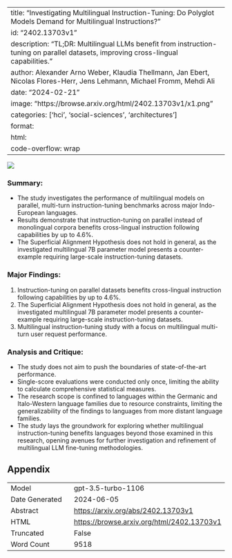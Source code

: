 
---
title: "Investigating Multilingual Instruction-Tuning: Do Polyglot Models Demand for Multilingual Instructions?"
id: "2402.13703v1"
description: "TL;DR: Multilingual LLMs benefit from instruction-tuning on parallel datasets, improving cross-lingual capabilities."
author: Alexander Arno Weber, Klaudia Thellmann, Jan Ebert, Nicolas Flores-Herr, Jens Lehmann, Michael Fromm, Mehdi Ali
date: "2024-02-21"
image: "https://browse.arxiv.org/html/2402.13703v1/x1.png"
categories: ['hci', 'social-sciences', 'architectures']
format:
  html:
    code-overflow: wrap
---

![](https://browse.arxiv.org/html/2402.13703v1/x1.png)

### **Summary:**
- The study investigates the performance of multilingual models on parallel, multi-turn instruction-tuning benchmarks across major Indo-European languages.
- Results demonstrate that instruction-tuning on parallel instead of monolingual corpora benefits cross-lingual instruction following capabilities by up to 4.6%.
- The Superficial Alignment Hypothesis does not hold in general, as the investigated multilingual 7B parameter model presents a counter-example requiring large-scale instruction-tuning datasets.

### **Major Findings:**
1. Instruction-tuning on parallel datasets benefits cross-lingual instruction following capabilities by up to 4.6%.
2. The Superficial Alignment Hypothesis does not hold in general, as the investigated multilingual 7B parameter model presents a counter-example requiring large-scale instruction-tuning datasets.
3. Multilingual instruction-tuning study with a focus on multilingual multi-turn user request performance.

### **Analysis and Critique:**
- The study does not aim to push the boundaries of state-of-the-art performance.
- Single-score evaluations were conducted only once, limiting the ability to calculate comprehensive statistical measures.
- The research scope is confined to languages within the Germanic and Italo-Western language families due to resource constraints, limiting the generalizability of the findings to languages from more distant language families.
- The study lays the groundwork for exploring whether multilingual instruction-tuning benefits languages beyond those examined in this research, opening avenues for further investigation and refinement of multilingual LLM fine-tuning methodologies.

## Appendix

|          |          |
|----------|----------|
| Model     | gpt-3.5-turbo-1106       |
| Date Generated     | 2024-06-05       |
| Abstract | [https://arxiv.org/abs/2402.13703v1](https://arxiv.org/abs/2402.13703v1)        |
| HTML     | [https://browse.arxiv.org/html/2402.13703v1](https://browse.arxiv.org/html/2402.13703v1)       |
| Truncated       | False       |
| Word Count       | 9518       |